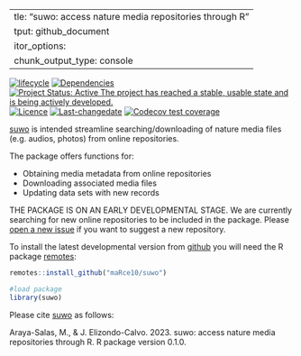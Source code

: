   ---
title: "suwo: access nature media repositories through R"
output: github_document
editor_options: 
  chunk_output_type: console
---

<!-- README.md is generated from README.Rmd. Please edit that file -->
<!-- badges: start -->
[![lifecycle](https://lifecycle.r-lib.org/articles/figures/lifecycle-experimental.svg)](https://lifecycle.r-lib.org/articles/stages.html)
[![Dependencies](https://tinyverse.netlify.com/badge/suwo)](https://cran.r-project.org/package=suwo) 
[![Project Status: Active  The project has reached a stable, usable state and is being actively developed.](https://www.repostatus.org/badges/latest/active.svg)](https://www.repostatus.org/#active) 
[![Licence](https://img.shields.io/badge/https://img.shields.io/badge/licence-GPL--2-blue.svg)](https://www.gnu.org/licenses/gpl-3.0.en.html) 
<!-- [![minimal R version](https://img.shields.io/badge/R%3E%3D-`r strsplit(gsub("depends: R \\(|\\)", "", grep("^DEPENDS", ignore.case = TRUE, readLines(con = "./DESCRIPTION"), value = TRUE), ignore.case = TRUE), ",")[[1]][1]`-6666ff.svg)](https://cran.r-project.org/)  -->
<!-- [![packageversion](https://img.shields.io/badge/Package%20version-`r gsub("version: |version:", "", grep("^version", ignore.case = TRUE, readLines(con = "./DESCRIPTION"), value = TRUE), ignore.case = TRUE)`-orange.svg?style=flat-square)](commits/develop)  -->
[![Last-changedate](https://img.shields.io/badge/last%20change-`r gsub('-', '--', Sys.Date())`-yellowgreen.svg)](/commits/master) 
  [![Codecov test coverage](https://codecov.io/gh/maRce10/suwo/branch/master/graph/badge.svg)](https://app.codecov.io/gh/maRce10/suwo?branch=master)
<!-- [![CRAN_Status_Badge](https://www.r-pkg.org/badges/version/suwo)](https://cran.r-project.org/package=suwo) -->
<!-- [![Total Downloads](https://cranlogs.r-pkg.org/badges/grand-total/suwo)](https://cranlogs.r-pkg.org/badges/grand-total/suwo) -->
<!-- badges: end -->
  
<!-- <img src="man/figures/suwo_sticker.png" alt="suwo logo" align="right" width = "25%" height="25%"/> -->

[suwo](https://github.com/maRce10/suwo) is intended streamline searching/downloading
of nature media files (e.g. audios, photos) from online repositories.

The package offers functions for:

   - Obtaining media metadata from online repositories
   - Downloading associated media files
   - Updating data sets with new records
   
THE PACKAGE IS ON AN EARLY DEVELOPMENTAL STAGE. We are currently searching for new online repositories to be included in the package. Please [open a new issue](https://github.com/maRce10/suwo/issues/new/choose) if you want to suggest a new repository.


To install the latest developmental version from [github](https://github.com/) you will need the R package [remotes](https://cran.r-project.org/package=remotes):

```r
remotes::install_github("maRce10/suwo")

#load package
library(suwo)

```

Please cite [suwo](https://github.com/maRce10/suwo) as follows:

Araya-Salas, M., & J. Elizondo-Calvo. 2023. suwo: access nature media repositories through R. R package version 0.1.0.


